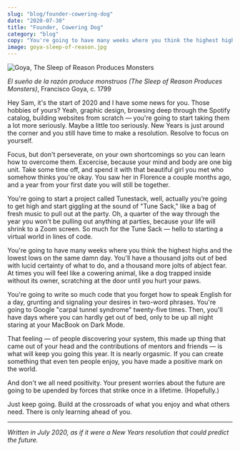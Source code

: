 ```yaml
---
slug: "blog/founder-cowering-dog"
date: "2020-07-30"
title: "Founder, Cowering Dog"
category: "blog"
copy: "You're going to have many weeks where you think the highest highs and the lowest lows on the same damn day. At times you will feel like a cowering animal, like a dog trapped inside without its owner, scratching at the door."
image: goya-sleep-of-reason.jpg
---
```


![Goya, The Sleep of Reason Produces Monsters](goya-sleep-of-reason.jpg)

*El sueño de la razón produce monstruos (The Sleep of Reason Produces Monsters)*, Francisco Goya, c. 1799

Hey Sam, it's the start of 2020 and I have some news for you. Those hobbies of yours? Yeah, graphic design, browsing deep through the Spotify catalog, building websites from scratch — you're going to start taking them a lot more seriously. Maybe a little too seriously. New Years is just around the corner and you still have time to make a resolution. Resolve to focus on yourself.

Focus, but don't perseverate, on your own shortcomings so you can learn how to overcome them. Excercise, because your mind and body are one big unit. Take some time off, and spend it with that beautiful girl you met who somehow thinks you're okay. You saw her in Florence a couple months ago, and a year from your first date you will still be together.

You're going to start a project called Tunestack, well, actually you’re going to get high and start giggling at the sound of "Tune Sack," like a bag of fresh music to pull out at the party. Oh, a quarter of the way through the year you won't be pulling out anything at parties, because your life will shrink to a Zoom screen. So much for the Tune Sack — hello to starting a virtual world in lines of code.

You're going to have many weeks where you think the highest highs and the lowest lows on the same damn day. You'll have a thousand jolts out of bed with lucid certainty of what to do, and a thousand more jolts of abject fear. At times you will feel like a cowering animal, like a dog trapped inside without its owner, scratching at the door until you hurt your paws.

You're going to write so much code that you forget how to speak English for a day, grunting and signaling your desires in two-word phrases. You're going to Google "carpal tunnel syndrome" twenty-five times. Then, you'll have days where you can hardly get out of bed, only to be up all night staring at your MacBook on Dark Mode.

That feeling — of people discovering your system, this made up thing that came out of your head and the contributions of mentors and friends — is what will keep you going this year. It is nearly orgasmic. If you can create something that even ten people enjoy, you have made a positive mark on the world.

And don't we all need positivity. Your present worries about the future are going to be upended by forces that strike once in a lifetime. (Hopefully.)

Just keep going. Build at the crossroads of what you enjoy and what others need. There is only learning ahead of you.

---

*Written in July 2020, as if it were a New Years resolution that could predict the future.*